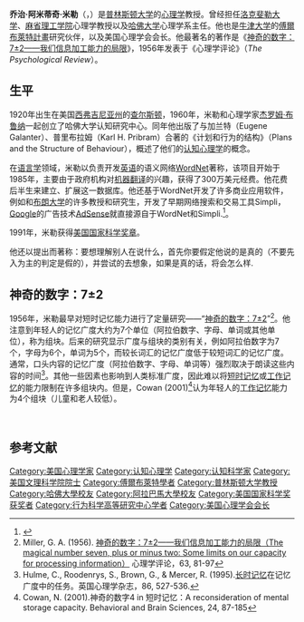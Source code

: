 {{Infobox Scientist 
| name = 乔治·阿米蒂奇·米勒<br />George A. Miller
| image =
| caption = 
| birth_date = 	1920年2月3日
| birth_place = [[查尔斯顿_(西弗吉尼亚州)|查尔斯顿]]，[[西弗吉尼亚州|西弗吉尼亚州]]
| death_date =	{{death_date_and_age|2012|7|22|1920|2|3|mf=y}}
| death_place = {{link-en|普萊斯波羅鎮區|Plainsboro Township, New Jersey}}，[[新澤西州|新澤西州]]
| residence = 
| nationality = {{USA}}
| field = [[认知心理学|认知心理学]]
| work_institution = [[普林斯顿大学|普林斯顿大学]]<br /> [[哈佛大学|哈佛大学]] <br /> [[麻省理工学院|麻省理工学院]] <br /> [[洛克斐勒大学|洛克斐勒大学]]<br /> [[牛津大学|牛津大学]] <br />美国心理学会
| known_for  = [[神奇的数字：7±2|神奇的数字：7±2]]<br /> 负责开发[[WordNet|WordNet]]
| prizes = [[美国国家科学奖章|美国国家科学奖章]] (1991)
}}

'''乔治·阿米蒂奇·米勒'''（{{lang-en|George Armitage Miller}}，{{bd|1920年|2月3日|2012年|7月22日|catIdx=Miller}}）是[[普林斯顿大学|普林斯顿大学]]的[[心理学|心理学]]教授。曾经担任[[洛克斐勒大学|洛克斐勒大学]]、[[麻省理工学院|麻省理工学院]]心理学教授以及[[哈佛大学|哈佛大学]]心理学系主任。他也是[[牛津大学|牛津大学]]的[[傅爾布萊特計畫|傅爾布萊特計畫]]研究伙伴，以及美国心理学会会长。他最著名的著作是《[[神奇的数字：7±2|神奇的数字：7±2——我们信息加工能力的局限]]》，1956年发表于《心理学评论》（''The Psychological Review''）。

==生平==
1920年出生在美国[[西弗吉尼亚州|西弗吉尼亚州]]的[[查尔斯顿_(西弗吉尼亚州)|查尔斯顿]]，1960年，米勒和心理学家[[杰罗姆·布鲁纳|杰罗姆·布鲁纳]]一起创立了哈佛大学认知研究中心。同年他出版了与加兰特（Eugene Galanter）、普里布拉姆（Karl H. Pribram）合著的《计划和行为的结构》（Plans and the Structure of Behaviour），概述了他们的[[认知心理学|认知心理学]]的概念。

在[[语言学|语言学]]领域，米勒以负责开发[[英语|英语]]的语义网络[[WordNet|WordNet]]著称，该项目开始于1985年，主要由于政府机构对[[机器翻译|机器翻译]]的兴趣，获得了300万美元经费。他花费后半生来建立、扩展这一数据库。他还基于WordNet开发了许多商业应用软件，例如和[[布朗大学|布朗大学]]的许多教授和研究生，开发了早期网络搜索和交易工具Simpli，[[Google|Google]]的广告技术[[AdSense|AdSense]]就直接源自于WordNet和Simpli.<ref>{{cite web|url=http://www.infotoday.com/newsbreaks/nb1220-2.htm|title=Info Today Publication|publisher=Info Today|accessdate=2008-02-29|archive-date=2011-05-27|archive-url=https://web.archive.org/web/20110527003040/http://www.infotoday.com/newsbreaks/nb1220-2.htm|dead-url=no}}</ref>。 

1991年，米勒获得[[美国国家科学奖章|美国国家科学奖章]]。

他还以提出{{Link-en|Miller's law}}而著称：要想理解别人在说什么，首先你要假定他说的是真的（不要先入为主的判定是假的），并尝试的去想象，如果是真的话，将会怎么样.

==神奇的数字：7±2==
1956年，米勒最早对短时记忆能力进行了定量研究——“[[神奇的数字：7±2|神奇的数字：7±2]]”<ref name="miller">Miller, G. A. (1956). [http://www.well.com/user/smalin/miller.html 神奇的数字：7±2——我们信息加工能力的局限（The magical number seven, plus or minus two: Some limits on our capacity for processing information）] {{Wayback|url=http://www.well.com/user/smalin/miller.html |date=20081113112709 }}心理学评论，63, 81-97</ref>。他注意到年轻人的记忆广度大约为7个单位（阿拉伯数字、字母、单词或其他单位），称为组块。后来的研究显示广度与组块的类别有关，例如阿拉伯数字为7个，字母为6个，单词为5个，而较长词汇的记忆广度低于较短词汇的记忆广度。通常，口头内容的记忆广度（阿拉伯数字、字母、单词等）强烈取决于朗读这些内容的时间<ref>Hulme, C., Roodenrys, S., Brown, G., & Mercer, R. (1995).[[长时记忆|长时记忆]]在记忆广度中的任务。英国心理学杂志，86, 527-536.</ref>。其他一些因素也影响到人类标准广度，因此难以将[[短时记忆|短时记忆]]或[[工作记忆|工作记忆]]的能力限制在许多组块内。但是，Cowan (2001)<ref>Cowan, N. (2001).神奇的数字4 in 短时记忆：A reconsideration of mental storage capacity. Behavioral and Brain Sciences, 24, 87-185</ref>认为年轻人的[[工作记忆|工作记忆]]能力为4个组块（儿童和老人较低）。

<br>
{{start box}}
{{succession box|
 before=[[亚伯拉罕·马斯洛|亚伯拉罕·马斯洛]]|
 title=美国心理学会第77任会长|
 years=1968-1969|
 after=George Albee
}}
{{end box}}

==参考文献==
{{reflist}}

{{美国国家科学奖章|behav-social}}
{{Authority control}}
{{DEFAULTSORT:Miller, George Armitage}}
[[Category:美国心理学家|Category:美国心理学家]]
[[Category:认知心理学|Category:认知心理学]]
[[Category:认知科学家|Category:认知科学家]]
[[Category:美国文理科学院院士|Category:美国文理科学院院士]]
[[Category:傅爾布萊特學者|Category:傅爾布萊特學者]]
[[Category:普林斯顿大学教授|Category:普林斯顿大学教授]]
[[Category:哈佛大學校友|Category:哈佛大學校友]]
[[Category:阿拉巴馬大學校友|Category:阿拉巴馬大學校友]]
[[Category:美国国家科学奖获奖者|Category:美国国家科学奖获奖者]]
[[Category:行为科学高等研究中心学者|Category:行为科学高等研究中心学者]]
[[Category:美国心理学会会长|Category:美国心理学会会长]]
